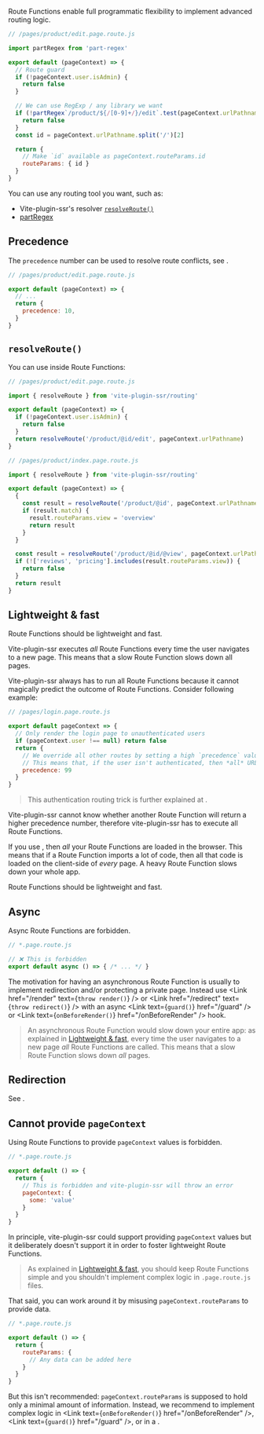 
Route Functions enable full programmatic flexibility to implement advanced routing logic.

```js
// /pages/product/edit.page.route.js

import partRegex from 'part-regex'

export default (pageContext) => {
  // Route guard
  if (!pageContext.user.isAdmin) {
    return false
  }

  // We can use RegExp / any library we want
  if (!partRegex`/product/${/[0-9]+/}/edit`.test(pageContext.urlPathname)) {
    return false
  }
  const id = pageContext.urlPathname.split('/')[2]

  return {
    // Make `id` available as pageContext.routeParams.id
    routeParams: { id }
  }
}
```

You can use any routing tool you want, such as:
 - Vite-plugin-ssr's <Link text="Route String" href="/route-string" /> resolver [`resolveRoute()`](#resolveroute)
 - [partRegex](https://github.com/brillout/part-regex)


## Precedence

The `precedence` number can be used to resolve route conflicts, see <Link href="/routing-precedence" />.

```js
// /pages/product/edit.page.route.js

export default (pageContext) => {
  // ...
  return {
    precedence: 10,
  }
}
```

## `resolveRoute()`

You can use <Link text="Route Strings" href="/route-string" /> inside Route Functions:

```js
// /pages/product/edit.page.route.js

import { resolveRoute } from 'vite-plugin-ssr/routing'

export default (pageContext) => {
  if (!pageContext.user.isAdmin) {
    return false
  }
  return resolveRoute('/product/@id/edit', pageContext.urlPathname)
}
```

```js
// /pages/product/index.page.route.js

import { resolveRoute } from 'vite-plugin-ssr/routing'

export default (pageContext) => {
  {
    const result = resolveRoute('/product/@id', pageContext.urlPathname)
    if (result.match) {
      result.routeParams.view = 'overview'
      return result
    }
  }

  const result = resolveRoute('/product/@id/@view', pageContext.urlPathname)
  if (!['reviews', 'pricing'].includes(result.routeParams.view)) {
    return false
  }
  return result
}
```


## Lightweight & fast

Route Functions should be lightweight and fast.

Vite-plugin-ssr executes *all* Route Functions every time the user navigates to a new page. This means that a slow Route Function slows down all pages.

Vite-plugin-ssr always has to run all Route Functions because it cannot magically predict the outcome of Route Functions. Consider following example:

```js
// /pages/login.page.route.js

export default pageContext => {
  // Only render the login page to unauthenticated users
  if (pageContext.user !== null) return false
  return {
    // We override all other routes by setting a high `precedence` value of `99`.
    // This means that, if the user isn't authenticated, then *all* URLs render the login page.
    precedence: 99
  }
}
```

> This authentication routing trick is further explained at <Link href="/auth#login-flow" />.

Vite-plugin-ssr cannot know whether another Route Function will return a higher precedence number, therefore vite-plugin-ssr has to execute all Route Functions.

If you use <Link text="Client Routing" href="/client-routing" />, then *all* your Route Functions are loaded in the browser. This means that if a Route Function imports a lot of code, then all that code is loaded on the client-side of *every* page. A heavy Route Function slows down your whole app.

Route Functions should be lightweight and fast.


## Async

Async Route Functions are forbidden.

```js
// *.page.route.js

// ❌ This is forbidden
export default async () => { /* ... */ }
```

The motivation for having an asynchronous Route Function is usually to implement redirection and/or protecting a private page. Instead use <Link href="/render" text={<code>throw render()</code>} /> or <Link href="/redirect" text={<code>throw redirect()</code>} /> with an async <Link text={<code>guard()</code>} href="/guard" /> or <Link text={<code>onBeforeRender()</code>} href="/onBeforeRender" /> hook.

> An asynchronous Route Function would slow down your entire app: as explained in [Lightweight & fast](#lightweight-fast), every time the user navigates to a new page *all* Route Functions are called. This means that a slow Route Function slows down *all* pages.


## Redirection

See <Link href="/redirect" />.


## Cannot provide `pageContext`

Using Route Functions to provide `pageContext` values is forbidden.

```js
// *.page.route.js

export default () => {
  return {
    // This is forbidden and vite-plugin-ssr will throw an error
    pageContext: {
      some: 'value'
    }
  }
}
```

In principle, vite-plugin-ssr could support providing `pageContext` values but it deliberately doesn't support it in order to foster lightweight Route Functions.

> As explained in [Lightweight & fast](#lightweight-fast), you should keep Route Functions simple and you shouldn't implement complex logic in `.page.route.js` files.

That said, you can work around it by misusing `pageContext.routeParams` to provide data.

```js
// *.page.route.js

export default () => {
  return {
    routeParams: {
      // Any data can be added here
    }
  }
}
```

But this isn't recommended: `pageContext.routeParams` is supposed to hold only a minimal amount of information. Instead, we recommend to implement complex logic in <Link text={<code>onBeforeRender()</code>} href="/onBeforeRender" />, <Link text={<code>guard()</code>} href="/guard" />, or in a <Link text="custom hook" href="/exports" />.
